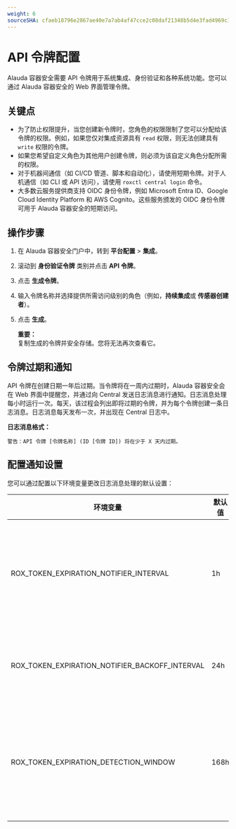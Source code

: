 ```yaml
---
weight: 6
sourceSHA: cfaeb18796e2867ae40e7a7ab4af47cce2c08daf21348b5d4e3fad4969c12d88
---
```


# API 令牌配置

Alauda 容器安全需要 API 令牌用于系统集成、身份验证和各种系统功能。您可以通过 Alauda 容器安全的 Web 界面管理令牌。

## 关键点

- 为了防止权限提升，当您创建新令牌时，您角色的权限限制了您可以分配给该令牌的权限。例如，如果您仅对集成资源具有 `read` 权限，则无法创建具有 `write` 权限的令牌。
- 如果您希望自定义角色为其他用户创建令牌，则必须为该自定义角色分配所需的权限。
- 对于机器间通信（如 CI/CD 管道、脚本和自动化），请使用短期令牌。对于人机通信（如 CLI 或 API 访问），请使用 `roxctl central login` 命令。
- 大多数云服务提供商支持 OIDC 身份令牌，例如 Microsoft Entra ID、Google Cloud Identity Platform 和 AWS Cognito。这些服务颁发的 OIDC 身份令牌可用于 Alauda 容器安全的短期访问。

## 操作步骤

1. 在 Alauda 容器安全门户中，转到 **平台配置** > **集成**。
2. 滚动到 **身份验证令牌** 类别并点击 **API 令牌**。
3. 点击 **生成令牌**。
4. 输入令牌名称并选择提供所需访问级别的角色（例如，**持续集成**或 **传感器创建者**）。
5. 点击 **生成**。

   **重要：**\
   复制生成的令牌并安全存储。您将无法再次查看它。

## 令牌过期和通知

API 令牌在创建日期一年后过期。当令牌将在一周内过期时，Alauda 容器安全会在 Web 界面中提醒您，并通过向 Central 发送日志消息进行通知。日志消息处理每小时运行一次。每天，该过程会列出即将过期的令牌，并为每个令牌创建一条日志消息。日志消息每天发布一次，并出现在 Central 日志中。

**日志消息格式：**

```
警告：API 令牌 [令牌名称] (ID [令牌 ID]) 将在少于 X 天内过期。
```

## 配置通知设置

您可以通过配置以下环境变量更改日志消息处理的默认设置：

| 环境变量                                          | 默认值       | 描述                                                                                 |
| ------------------------------------------------- | ------------- | ------------------------------------------------------------------------------------- |
| ROX\_TOKEN\_EXPIRATION\_NOTIFIER\_INTERVAL        | 1h            | 后台进程检查和记录即将过期令牌的频率。                                               |
| ROX\_TOKEN\_EXPIRATION\_NOTIFIER\_BACKOFF\_INTERVAL | 24h           | 发布即将过期令牌通知的频率。                                                       |
| ROX\_TOKEN\_EXPIRATION\_DETECTION\_WINDOW         | 168h          | 触发通知的令牌过期前的时间段（默认：1 周）。                                        |
